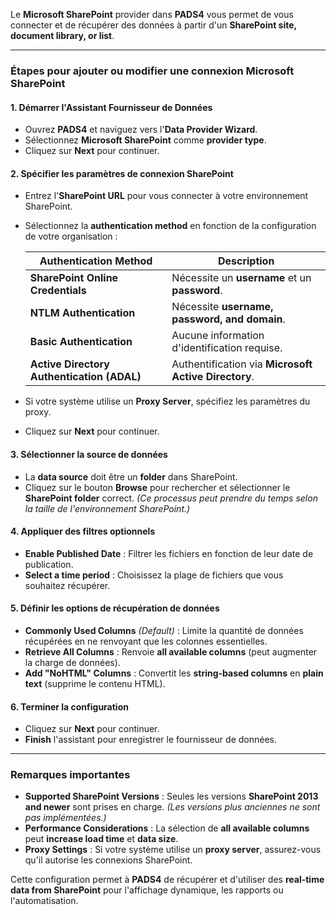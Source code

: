 Le **Microsoft SharePoint** provider dans **PADS4** vous permet de vous connecter et de récupérer des données à partir d'un **SharePoint site, document library, or list**.

***

### **Étapes pour ajouter ou modifier une connexion Microsoft SharePoint**

#### **1. Démarrer l'Assistant Fournisseur de Données**

* Ouvrez **PADS4** et naviguez vers l'**Data Provider Wizard**.
* Sélectionnez **Microsoft SharePoint** comme **provider type**.
* Cliquez sur **Next** pour continuer.

#### **2. Spécifier les paramètres de connexion SharePoint**

* Entrez l'**SharePoint URL** pour vous connecter à votre environnement SharePoint.

* Sélectionnez la **authentication method** en fonction de la configuration de votre organisation :

  | **Authentication Method**                  | **Description**                                      |
  | ------------------------------------------ | ---------------------------------------------------- |
  | **SharePoint Online Credentials**          | Nécessite un **username** et un **password**.        |
  | **NTLM Authentication**                    | Nécessite **username, password, and domain**.        |
  | **Basic Authentication**                   | Aucune information d'identification requise.         |
  | **Active Directory Authentication (ADAL)** | Authentification via **Microsoft Active Directory**. |

* Si votre système utilise un **Proxy Server**, spécifiez les paramètres du proxy.

* Cliquez sur **Next** pour continuer.

#### **3. Sélectionner la source de données**

* La **data source** doit être un **folder** dans SharePoint.
* Cliquez sur le bouton **Browse** pour rechercher et sélectionner le **SharePoint folder** correct. *(Ce processus peut prendre du temps selon la taille de l'environnement SharePoint.)*

#### **4. Appliquer des filtres optionnels**

* **Enable Published Date** : Filtrer les fichiers en fonction de leur date de publication.
* **Select a time period** : Choisissez la plage de fichiers que vous souhaitez récupérer.

#### **5. Définir les options de récupération de données**

* **Commonly Used Columns** *(Default)* : Limite la quantité de données récupérées en ne renvoyant que les colonnes essentielles.
* **Retrieve All Columns** : Renvoie **all available columns** (peut augmenter la charge de données).
* **Add "NoHTML" Columns** : Convertit les **string-based columns** en **plain text** (supprime le contenu HTML).

#### **6. Terminer la configuration**

* Cliquez sur **Next** pour continuer.
* **Finish** l'assistant pour enregistrer le fournisseur de données.

***

### **Remarques importantes**

* **Supported SharePoint Versions** : Seules les versions **SharePoint 2013 and newer** sont prises en charge. *(Les versions plus anciennes ne sont pas implémentées.)*
* **Performance Considerations** : La sélection de **all available columns** peut **increase load time** et **data size**.
* **Proxy Settings** : Si votre système utilise un **proxy server**, assurez-vous qu'il autorise les connexions SharePoint.

Cette configuration permet à **PADS4** de récupérer et d'utiliser des **real-time data from SharePoint** pour l'affichage dynamique, les rapports ou l'automatisation.
